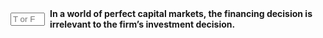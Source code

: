::: {.question-block}

<form onsubmit="event.preventDefault(); checkAnswerBox('module7_tf_q19','T')" style="display: flex; align-items: center; gap: 8px;">
  <input type="text" id="module7_tf_q19" name="module7_tf_q19" maxlength="1" placeholder="T or F" style="width: 55px;" data-correct-answer="T" /> 
  <label for="module7_tf_q19"><strong>In a world of perfect capital markets, the financing decision is irrelevant to the firm's investment decision.</strong></label>
</form>

<div id="feedback-module7_tf_q19" class="feedback" data-status="" style="display:none;">
This is TRUE. Financing and investment decisions are separate under MM irrelevance.
</div>

:::